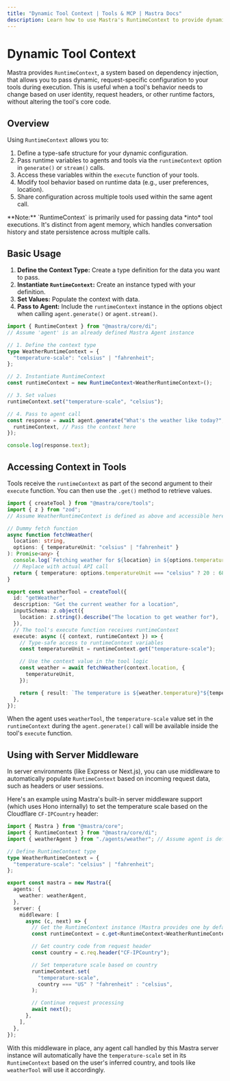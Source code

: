 ```yaml
---
title: "Dynamic Tool Context | Tools & MCP | Mastra Docs"
description: Learn how to use Mastra's RuntimeContext to provide dynamic, request-specific configuration to tools.
---
```



# Dynamic Tool Context

Mastra provides `RuntimeContext`, a system based on dependency injection, that allows you to pass dynamic, request-specific configuration to your tools during execution. This is useful when a tool's behavior needs to change based on user identity, request headers, or other runtime factors, without altering the tool's core code.

## Overview

Using `RuntimeContext` allows you to:

1.  Define a type-safe structure for your dynamic configuration.
2.  Pass runtime variables to agents and tools via the `runtimeContext` option in `generate()` or `stream()` calls.
3.  Access these variables within the `execute` function of your tools.
4.  Modify tool behavior based on runtime data (e.g., user preferences, location).
5.  Share configuration across multiple tools used within the same agent call.

<Callout>
  **Note:** `RuntimeContext` is primarily used for passing data *into* tool executions. It's distinct from agent memory, which handles conversation history and state persistence across multiple calls.
</Callout>

## Basic Usage

1.  **Define the Context Type:** Create a type definition for the data you want to pass.
2.  **Instantiate `RuntimeContext`:** Create an instance typed with your definition.
3.  **Set Values:** Populate the context with data.
4.  **Pass to Agent:** Include the `runtimeContext` instance in the options object when calling `agent.generate()` or `agent.stream()`.

```typescript
import { RuntimeContext } from "@mastra/core/di";
// Assume 'agent' is an already defined Mastra Agent instance

// 1. Define the context type
type WeatherRuntimeContext = {
  "temperature-scale": "celsius" | "fahrenheit";
};

// 2. Instantiate RuntimeContext
const runtimeContext = new RuntimeContext<WeatherRuntimeContext>();

// 3. Set values
runtimeContext.set("temperature-scale", "celsius");

// 4. Pass to agent call
const response = await agent.generate("What's the weather like today?", {
  runtimeContext, // Pass the context here
});

console.log(response.text);
```

## Accessing Context in Tools

Tools receive the `runtimeContext` as part of the second argument to their `execute` function. You can then use the `.get()` method to retrieve values.

```typescript filename="src/mastra/tools/weather-tool.ts"
import { createTool } from "@mastra/core/tools";
import { z } from "zod";
// Assume WeatherRuntimeContext is defined as above and accessible here

// Dummy fetch function
async function fetchWeather(
  location: string,
  options: { temperatureUnit: "celsius" | "fahrenheit" }
): Promise<any> {
  console.log(`Fetching weather for ${location} in ${options.temperatureUnit}`);
  // Replace with actual API call
  return { temperature: options.temperatureUnit === "celsius" ? 20 : 68 };
}

export const weatherTool = createTool({
  id: "getWeather",
  description: "Get the current weather for a location",
  inputSchema: z.object({
    location: z.string().describe("The location to get weather for"),
  }),
  // The tool's execute function receives runtimeContext
  execute: async ({ context, runtimeContext }) => {
    // Type-safe access to runtimeContext variables
    const temperatureUnit = runtimeContext.get("temperature-scale");

    // Use the context value in the tool logic
    const weather = await fetchWeather(context.location, {
      temperatureUnit,
    });

    return { result: `The temperature is ${weather.temperature}°${temperatureUnit === "celsius" ? "C" : "F"}` };
  },
});
```

When the agent uses `weatherTool`, the `temperature-scale` value set in the `runtimeContext` during the `agent.generate()` call will be available inside the tool's `execute` function.

## Using with Server Middleware

In server environments (like Express or Next.js), you can use middleware to automatically populate `RuntimeContext` based on incoming request data, such as headers or user sessions.

Here's an example using Mastra's built-in server middleware support (which uses Hono internally) to set the temperature scale based on the Cloudflare `CF-IPCountry` header:

```typescript filename="src/mastra/index.ts"
import { Mastra } from "@mastra/core";
import { RuntimeContext } from "@mastra/core/di";
import { weatherAgent } from "./agents/weather"; // Assume agent is defined elsewhere

// Define RuntimeContext type
type WeatherRuntimeContext = {
  "temperature-scale": "celsius" | "fahrenheit";
};

export const mastra = new Mastra({
  agents: {
    weather: weatherAgent,
  },
  server: {
    middleware: [
      async (c, next) => {
        // Get the RuntimeContext instance (Mastra provides one by default)
        const runtimeContext = c.get<RuntimeContext<WeatherRuntimeContext>>("runtimeContext");

        // Get country code from request header
        const country = c.req.header("CF-IPCountry");

        // Set temperature scale based on country
        runtimeContext.set(
          "temperature-scale",
          country === "US" ? "fahrenheit" : "celsius",
        );

        // Continue request processing
        await next();
      },
    ],
  },
});
```

With this middleware in place, any agent call handled by this Mastra server instance will automatically have the `temperature-scale` set in its `RuntimeContext` based on the user's inferred country, and tools like `weatherTool` will use it accordingly.
